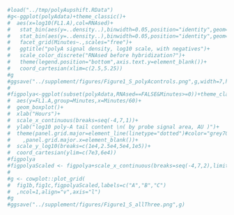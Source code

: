 ```r
#load("../tmp/polyAupshift.RData")
#g<-ggplot(polyAdata)+theme_classic()+
#  aes(x=log10(FL1.A),col=RNAsed)+
#	stat_bin(aes(y=..density..),binwidth=0.05,position="identity",geom="line")+
#	stat_bin(aes(y=..density..),binwidth=0.05,position="identity",geom="point")+
#	facet_grid(Minutes~.,scales="free")+
#	ggtitle("polyA signal density, log10 scale, with negatives")+
#	scale_color_discrete("RNAsed before hybridization?")+
#	theme(legend.position="bottom",axis.text.y=element_blank())+
#	coord_cartesian(xlim=c(2.5,5.25))
#g
#ggsave("../supplement/figures/Figure1_S_polyAcontrols.png",g,width=7,height=7)
#
#figpolya<-ggplot(subset(polyAdata,RNAsed==FALSE&Minutes>=0))+theme_classic()+
#  aes(y=FL1.A,group=Minutes,x=Minutes/60)+
#  geom_boxplot()+
#  xlab("Hours")+
#  scale_x_continuous(breaks=seq(-4,7,1))+
#  ylab("log10 poly-A tail content \n( by probe signal area, AU )")+
#  theme(panel.grid.major=element_line(linetype="dotted")#color="grey70")
#    ,panel.grid.major.x=element_blank())+
#  scale_y_log10(breaks=c(1e4,2.5e4,5e4,1e5))+
#  coord_cartesian(ylim=c(7e3,6e4))
#figpolya
#figpolyaScaled <- figpolya+scale_x_continuous(breaks=seq(-4,7,2),limits=c(-4.5,6.5))
#
#g <- cowplot::plot_grid(
#  fig1b,fig1c,figpolyaScaled,labels=c("A","B","C")
#  ,ncol=1,align="v",axis="l")
#g
#ggsave("../supplement/figures/Figure1_S_allThree.png",g)
```
